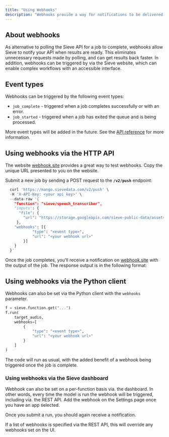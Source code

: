 ```yaml
---
title: "Using Webhooks"
description: "Webhooks provide a way for notifications to be delivered to an external web server when a Sieve job completes."
---
```


## **About webhooks**

As alternative to polling the Sieve API for a job to complete, webhooks allow Sieve to notify your API when results are ready. This eliminates unnecessary requests made by polling, and can get results back faster. In addition, webhooks can be triggered by via the Sieve website, which can enable complex workflows with an accessible interface.

## **Event types**

Webhooks can be triggered by the following event types:

- `job_complete` - triggered when a job completes successfully or with an error.
- `job_started` - triggered when a job has exited the queue and is being processed.

More event types will be added in the future. See the [API reference](/reference-v2/api/push#webhook-response) for more information.

## **Using webhooks via the HTTP API**

The website [webhook.site](https://webhook.site/) provides a great way to test webhooks. Copy the unique URL presented to you on the website.

Submit a new job by sending a POST request to the **`/v2/push`** endpoint:

```python
  curl 'https://mango.sievedata.com/v2/push' \
  -H 'X-API-Key: <your api key>' \
  --data-raw '{
    "function": "sieve/speech_transcriber",
    "inputs": {
      "file": {
        "url": "https://storage.googleapis.com/sieve-public-data/assets/dub.m4a"
     },
    "webhooks": [{
            "type": "<event type>",
            "url": "<your webhook url>"
        }]
    }
  }'
```

Once the job completes, you'll receive a notification on [webhook.site](https://webhook.site/) with the output of the job. The response output is in the following format:

## **Using webhooks via the Python client**

Webhooks can also be set via the Python client with the `webhooks` parameter.

```python
f = sieve.function.get("...")
f.run(
    target_audio,
    webhooks=[
        {
            "type": "<event type>",
            "url": "<your webhook url>"
        }
    ]
)
```

The code will run as usual, with the added benefit of a webhook being triggered once the job is complete.

### **Using webhooks via the Sieve dashboard**

Webhook can also be set on a per-function basis via. the dashboard. In other words, every time the model is run the webhook will be triggered, including via. the REST API. Add the webhook on the Settings page once you have an app selected.

Once you submit a run, you should again receive a notification.

 <Warning>If a list of webhooks is specified via the REST API, this will override any webhooks set on the UI.</Warning>
